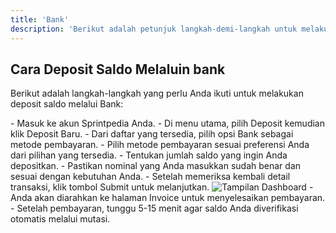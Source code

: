 ```yaml
---
title: 'Bank'
description: 'Berikut adalah petunjuk langkah-demi-langkah untuk melakukan deposit saldo melalui Bank di Sprintpedia.'
---
```


## Cara Deposit Saldo Melaluin bank
Berikut adalah langkah-langkah yang perlu Anda ikuti untuk melakukan deposit saldo melalui Bank:

<Steps>
    <Step title="Login ke Akun Sprintpedia">
        - Masuk ke akun Sprintpedia Anda.
        - Di menu utama, pilih Deposit kemudian klik Deposit Baru.
    </Step>
    <Step title="Pilih Jenis Pembayaran">
        - Dari daftar yang tersedia, pilih opsi Bank sebagai metode pembayaran.
    </Step>
    <Step title="Pilih Metode Pembayaran">
        - Pilih metode pembayaran sesuai preferensi Anda dari pilihan yang tersedia.
    </Step>
    <Step title="Masukkan Jumlah Deposit">
        - Tentukan jumlah saldo yang ingin Anda depositkan.
        - Pastikan nominal yang Anda masukkan sudah benar dan sesuai dengan kebutuhan Anda.
    </Step>
    <Step title="Konfirmasi Transaksi">
        - Setelah memeriksa kembali detail transaksi, klik tombol Submit untuk melanjutkan.
        <Frame>
        <img src="/images/deposit-bank.png" alt="Tampilan Dashboard" />
        </Frame>
    </Step>
    <Step title="Proses Invoice">
        - Anda akan diarahkan ke halaman Invoice untuk menyelesaikan pembayaran.
        - Setelah pembayaran, tunggu 5-15 menit agar saldo Anda diverifikasi otomatis melalui mutasi.
    </Step>
</Steps>
